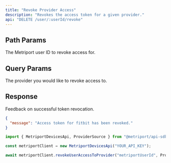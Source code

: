 ```yaml
---
title: "Revoke Provider Access"
description: "Revokes the access token for a given provider."
api: "DELETE /user/:userId/revoke"
---
```


## Path Params

<ParamField path="userId" type="string" required>
  The Metriport user ID to revoke access for.
</ParamField>

## Query Params

<ParamField query="provider" type="string" required>
  The provider you would like to revoke access to.
</ParamField>

## Response

<ResponseField name="message" type="string" required>
  Feedback on successful token revocation.
</ResponseField>

```json
{
  "message": "Access token for fitbit has been revoked."
}
```

<ResponseExample>

```javascript Metriport SDK
import { MetriportDevicesApi, ProviderSource } from "@metriport/api-sdk";

const metriportClient = new MetriportDevicesApi("YOUR_API_KEY");

await metriportClient.revokeUserAccessToProvider("metriportUserId", ProviderSource.fitbit);
```

</ResponseExample>
